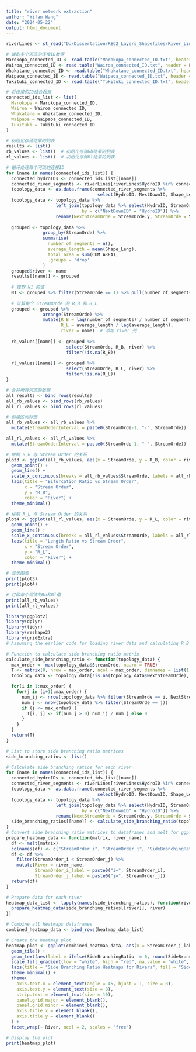 ---
title: "river network extraction"
author: "Yifan Wang"
date: "2024-05-22"
output: html_document
---


```{r}
riverLines <- st_read("D:/Dissertation/REC2_Layers_Shapefiles/River_Lines.shp")


```

```{r}
# 读取多个河流的连接ID数据
Marokopa_connected_ID <- read.table("Marokopa_connected_ID.txt", header = FALSE, stringsAsFactors = FALSE)$V1
Wairoa_connected_ID <- read.table("Wairoa_connected_ID.txt", header = FALSE, stringsAsFactors = FALSE)$V1
Whakatane_connected_ID <- read.table("Whakatane_connected_ID.txt", header = FALSE, stringsAsFactors = FALSE)$V1
Waipaoa_connected_ID <- read.table("Waipaoa_connected_ID.txt", header = FALSE, stringsAsFactors = FALSE)$V1
Tukituki_connected_ID <- read.table("Tukituki_connected_ID.txt", header = FALSE, stringsAsFactors = FALSE)$V1

# 将连接的ID结合起来
connected_ids_list <- list(
  Marokopa = Marokopa_connected_ID,
  Wairoa = Wairoa_connected_ID,
  Whakatane = Whakatane_connected_ID,
  Waipaoa = Waipaoa_connected_ID,
  Tukituki = Tukituki_connected_ID
)

# 初始化存储结果的列表
results <- list()
rb_values <- list()  # 初始化存储Rb结果的列表
rl_values <- list()  # 初始化存储Rl结果的列表

# 循环处理每个河流的连接ID
for (name in names(connected_ids_list)) {
  connected_hydroIDs <- connected_ids_list[[name]]
  connected_river_segments <- riverLines[riverLines$HydroID %in% connected_hydroIDs, ]
  topology_data <- as.data.frame(connected_river_segments %>% 
                                   select(HydroID, NextDownID, Shape_Leng, StreamOrde, CUM_AREA))
  topology_data <- topology_data %>% 
                   left_join(topology_data %>% select(HydroID, StreamOrde), 
                             by = c("NextDownID" = "HydroID")) %>%
                   rename(NextStreamOrde = StreamOrde.y, StreamOrde = StreamOrde.x)
  
  grouped <- topology_data %>%
              group_by(StreamOrde) %>%
              summarise(
                number_of_segments = n(),
                average_length = mean(Shape_Leng),
                total_area = sum(CUM_AREA),
                .groups = 'drop'
              )
  grouped$river <- name
  results[[name]] <- grouped
  
  # 提取 N1 的值
  N1 <- grouped %>% filter(StreamOrde == 1) %>% pull(number_of_segments)
  
  # 计算每个 StreamOrde 的 R_B 和 R_L
  grouped <- grouped %>%
              arrange(StreamOrde) %>%
              mutate(R_B = lag(number_of_segments) / number_of_segments,
                     R_L = average_length / lag(average_length),
                     river = name)  # 添加 river 列
  
  rb_values[[name]] <- grouped %>%
                       select(StreamOrde, R_B, river) %>%
                       filter(!is.na(R_B))
                       
  rl_values[[name]] <- grouped %>%
                       select(StreamOrde, R_L, river) %>%
                       filter(!is.na(R_L))
}

# 合并所有河流的数据
all_results <- bind_rows(results)
all_rb_values <- bind_rows(rb_values)
all_rl_values <- bind_rows(rl_values)

# 创建区间标签
all_rb_values <- all_rb_values %>%
  mutate(StreamOrderInterval = paste0(StreamOrde-1, "-", StreamOrde))

all_rl_values <- all_rl_values %>%
  mutate(StreamOrderInterval = paste0(StreamOrde-1, "-", StreamOrde))

# 绘制 R_B 与 Stream Order 的关系
plot3 <- ggplot(all_rb_values, aes(x = StreamOrde, y = R_B, color = river, group = river)) +
  geom_point() +
  geom_line() +
  scale_x_continuous(breaks = all_rb_values$StreamOrde, labels = all_rb_values$StreamOrderInterval) +
  labs(title = "Bifurcation Ratio vs Stream Order",
       x = "Stream Order",
       y = "R_B",
       color = "River") +
  theme_minimal()

# 绘制 R_L 与 Stream Order 的关系
plot4 <- ggplot(all_rl_values, aes(x = StreamOrde, y = R_L, color = river, group = river)) +
  geom_point() +
  geom_line() +
  scale_x_continuous(breaks = all_rl_values$StreamOrde, labels = all_rl_values$StreamOrderInterval) +
  labs(title = "Length Ratio vs Stream Order",
       x = "Stream Order",
       y = "R_L",
       color = "River") +
  theme_minimal()

# 显示图表
print(plot3)
print(plot4)

# 打印每个河流的Rb和Rl值
print(all_rb_values)
print(all_rl_values)
```
```{r}
library(ggplot2)
library(dplyr)
library(tidyr)
library(reshape2)
library(gridExtra)
# Assuming the earlier code for loading river data and calculating R_B and R_L has been executed

# Function to calculate side branching ratio matrix
calculate_side_branching_ratio <- function(topology_data) {
  max_order <- max(topology_data$StreamOrde, na.rm = TRUE)
  T <- matrix(0, nrow = max_order, ncol = max_order, dimnames = list(1:max_order, 1:max_order))
  topology_data <- topology_data[!is.na(topology_data$NextStreamOrde), ]

  for(i in 1:max_order) {
    for(j in (i+1):max_order) {
      num_ij <- nrow(topology_data %>% filter(StreamOrde == i, NextStreamOrde == j))
      num_j <- nrow(topology_data %>% filter(StreamOrde == j))
      if (j <= max_order) {
        T[i, j] <- if(num_j > 0) num_ij / num_j else 0
      }
    }
  }
  return(T)
}

# List to store side branching ratio matrices
side_branching_ratios <- list()

# Calculate side branching ratios for each river
for (name in names(connected_ids_list)) {
  connected_hydroIDs <- connected_ids_list[[name]]
  connected_river_segments <- riverLines[riverLines$HydroID %in% connected_hydroIDs, ]
  topology_data <- as.data.frame(connected_river_segments %>% 
                                   select(HydroID, NextDownID, Shape_Leng, StreamOrde, CUM_AREA))
  topology_data <- topology_data %>% 
                   left_join(topology_data %>% select(HydroID, StreamOrde), 
                             by = c("NextDownID" = "HydroID")) %>%
                   rename(NextStreamOrde = StreamOrde.y, StreamOrde = StreamOrde.x)
  side_branching_ratios[[name]] <- calculate_side_branching_ratio(topology_data)
}
# Convert side branching ratio matrices to dataframes and melt for ggplot
prepare_heatmap_data <- function(matrix, river_name) {
  df <- melt(matrix)
  colnames(df) <- c("StreamOrder_i", "StreamOrder_j", "SideBranchingRatio")
  df <- df %>%
    filter(StreamOrder_i < StreamOrder_j) %>%
    mutate(River = river_name,
           StreamOrder_i_label = paste0("i=", StreamOrder_i),
           StreamOrder_j_label = paste0("j=", StreamOrder_j))
  return(df)
}

# Prepare data for each river
heatmap_data_list <- lapply(names(side_branching_ratios), function(river) {
  prepare_heatmap_data(side_branching_ratios[[river]], river)
})

# Combine all heatmaps dataframes
combined_heatmap_data <- bind_rows(heatmap_data_list)

# Create the heatmap plot
heatmap_plot <- ggplot(combined_heatmap_data, aes(x = StreamOrder_j_label, y = StreamOrder_i_label, fill = SideBranchingRatio)) +
  geom_tile() +
  geom_text(aes(label = ifelse(SideBranchingRatio != 0, round(SideBranchingRatio, 2), "")), size = 3, vjust = 0.5, hjust = 0.5) +
  scale_fill_gradient(low = "white", high = "red", na.value = "white", limits = c(0.01, max(combined_heatmap_data$SideBranchingRatio, na.rm = TRUE))) +
  labs(title = "Side Branching Ratio Heatmaps for Rivers", fill = "Side Branching Ratio") +
  theme_minimal() +
  theme(
    axis.text.x = element_text(angle = 45, hjust = 1, size = 8),
    axis.text.y = element_text(size = 8),
    strip.text = element_text(size = 10),
    panel.grid.major = element_blank(),
    panel.grid.minor = element_blank(),
    axis.title.x = element_blank(),
    axis.title.y = element_blank()
  ) +
  facet_wrap(~ River, ncol = 2, scales = "free")

# Display the plot
print(heatmap_plot)
```


